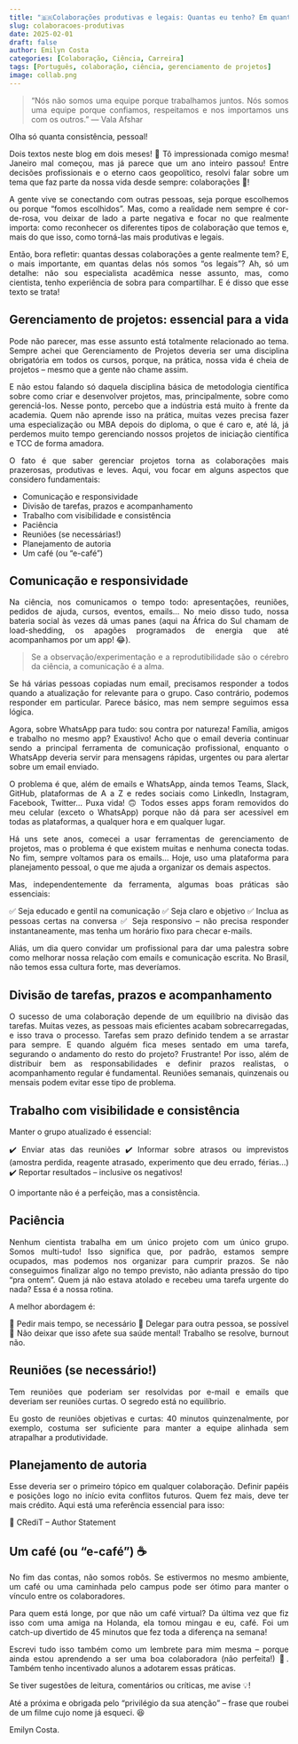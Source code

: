 ```yaml
---
title: "🇧🇷Colaborações produtivas e legais: Quantas eu tenho? Em quantas delas eu sou [legal]?"
slug: colaboracoes-produtivas
date: 2025-02-01
draft: false
author: Emilyn Costa
categories: [Colaboração, Ciência, Carreira]
tags: [Português, colaboração, ciência, gerenciamento de projetos]
image: collab.png
---
```

<div style="text-align: justify">

> "Nós não somos uma equipe porque trabalhamos juntos. Nós somos uma equipe porque confiamos, respeitamos e nos importamos uns com os outros."
> — Vala Afshar


<div style="text-align: justify">

Olha só quanta consistência, pessoal!

Dois textos neste blog em dois meses! 🤭 Tô impressionada comigo mesma! Janeiro mal começou, mas já parece que um ano inteiro passou! Entre decisões profissionais e o eterno caos geopolítico, resolvi falar sobre um tema que faz parte da nossa vida desde sempre: colaborações 🤝!

A gente vive se conectando com outras pessoas, seja porque escolhemos ou porque "fomos escolhidos". Mas, como a realidade nem sempre é cor-de-rosa, vou deixar de lado a parte negativa e focar no que realmente importa: como reconhecer os diferentes tipos de colaboração que temos e, mais do que isso, como torná-las mais produtivas e legais.

Então, bora refletir: quantas dessas colaborações a gente realmente tem? E, o mais importante, em quantas delas nós somos "os legais"? Ah, só um detalhe: não sou especialista acadêmica nesse assunto, mas, como cientista, tenho experiência de sobra para compartilhar. E é disso que esse texto se trata!

## Gerenciamento de projetos: essencial para a vida

Pode não parecer, mas esse assunto está totalmente relacionado ao tema. Sempre achei que Gerenciamento de Projetos deveria ser uma disciplina obrigatória em todos os cursos, porque, na prática, nossa vida é cheia de projetos – mesmo que a gente não chame assim.

E não estou falando só daquela disciplina básica de metodologia científica sobre como criar e desenvolver projetos, mas, principalmente, sobre como gerenciá-los. Nesse ponto, percebo que a indústria está muito à frente da academia. Quem não aprende isso na prática, muitas vezes precisa fazer uma especialização ou MBA depois do diploma, o que é caro e, até lá, já perdemos muito tempo gerenciando nossos projetos de iniciação científica e TCC de forma amadora.

O fato é que saber gerenciar projetos torna as colaborações mais prazerosas, produtivas e leves. Aqui, vou focar em alguns aspectos que considero fundamentais:

- Comunicação e responsividade
- Divisão de tarefas, prazos e acompanhamento
- Trabalho com visibilidade e consistência
- Paciência
- Reuniões (se necessárias!)
- Planejamento de autoria
- Um café (ou "e-café")

## Comunicação e responsividade

Na ciência, nos comunicamos o tempo todo: apresentações, reuniões, pedidos de ajuda, cursos, eventos, emails… No meio disso tudo, nossa bateria social às vezes dá umas panes (aqui na África do Sul chamam de load-shedding, os apagões programados de energia que até acompanhamos por um app! 😂).

> Se a observação/experimentação e a reprodutibilidade são o cérebro da ciência, a comunicação é a alma.

Se há várias pessoas copiadas num email, precisamos responder a todos quando a atualização for relevante para o grupo. Caso contrário, podemos responder em particular. Parece básico, mas nem sempre seguimos essa lógica.

Agora, sobre WhatsApp para tudo: sou contra por natureza! Família, amigos e trabalho no mesmo app? Exaustivo! Acho que o email deveria continuar sendo a principal ferramenta de comunicação profissional, enquanto o WhatsApp deveria servir para mensagens rápidas, urgentes ou para alertar sobre um email enviado.

O problema é que, além de emails e WhatsApp, ainda temos Teams, Slack, GitHub, plataformas de A a Z e redes sociais como LinkedIn, Instagram, Facebook, Twitter… Puxa vida! 🙃 Todos esses apps foram removidos do meu celular (exceto o WhatsApp) porque não dá para ser acessível em todas as plataformas, a qualquer hora e em qualquer lugar.

Há uns sete anos, comecei a usar ferramentas de gerenciamento de projetos, mas o problema é que existem muitas e nenhuma conecta todas. No fim, sempre voltamos para os emails… Hoje, uso uma plataforma para planejamento pessoal, o que me ajuda a organizar os demais aspectos.

Mas, independentemente da ferramenta, algumas boas práticas são essenciais:

✅ Seja educado e gentil na comunicação
✅ Seja claro e objetivo
✅ Inclua as pessoas certas na conversa
✅ Seja responsivo – não precisa responder instantaneamente, mas tenha um horário fixo para checar e-mails.

Aliás, um dia quero convidar um profissional para dar uma palestra sobre como melhorar nossa relação com emails e comunicação escrita. No Brasil, não temos essa cultura forte, mas deveríamos.

## Divisão de tarefas, prazos e acompanhamento

O sucesso de uma colaboração depende de um equilíbrio na divisão das tarefas. Muitas vezes, as pessoas mais eficientes acabam sobrecarregadas, e isso trava o processo. Tarefas sem prazo definido tendem a se arrastar para sempre. E quando alguém fica meses sentado em uma tarefa, segurando o andamento do resto do projeto? Frustrante! Por isso, além de distribuir bem as responsabilidades e definir prazos realistas, o acompanhamento regular é fundamental. Reuniões semanais, quinzenais ou mensais podem evitar esse tipo de problema.

## Trabalho com visibilidade e consistência

Manter o grupo atualizado é essencial:

✔️ Enviar atas das reuniões
✔️ Informar sobre atrasos ou imprevistos (amostra perdida, reagente atrasado, experimento que deu errado, férias…)
✔️ Reportar resultados – inclusive os negativos!

O importante não é a perfeição, mas a consistência.

## Paciência

Nenhum cientista trabalha em um único projeto com um único grupo. Somos multi-tudo! Isso significa que, por padrão, estamos sempre ocupados, mas podemos nos organizar para cumprir prazos. Se não conseguimos finalizar algo no tempo previsto, não adianta pressão do tipo "pra ontem". Quem já não estava atolado e recebeu uma tarefa urgente do nada? Essa é a nossa rotina.

A melhor abordagem é:

🔹 Pedir mais tempo, se necessário
🔹 Delegar para outra pessoa, se possível
🔹 Não deixar que isso afete sua saúde mental! Trabalho se resolve, burnout não.

## Reuniões (se necessário!)

Tem reuniões que poderiam ser resolvidas por e-mail e emails que deveriam ser reuniões curtas. O segredo está no equilíbrio.

Eu gosto de reuniões objetivas e curtas: 40 minutos quinzenalmente, por exemplo, costuma ser suficiente para manter a equipe alinhada sem atrapalhar a produtividade.

## Planejamento de autoria

Esse deveria ser o primeiro tópico em qualquer colaboração. Definir papéis e posições logo no início evita conflitos futuros. Quem fez mais, deve ter mais crédito. Aqui está uma referência essencial para isso:

🔗 CRediT – Author Statement

## Um café (ou "e-café") ☕

No fim das contas, não somos robôs. Se estivermos no mesmo ambiente, um café ou uma caminhada pelo campus pode ser ótimo para manter o vínculo entre os colaboradores.

Para quem está longe, por que não um café virtual? Da última vez que fiz isso com uma amiga na Holanda, ela tomou mingau e eu, café. Foi um catch-up divertido de 45 minutos que fez toda a diferença na semana!

Escrevi tudo isso também como um lembrete para mim mesma – porque ainda estou aprendendo a ser uma boa colaboradora (não perfeita!) 🤲. Também tenho incentivado alunos a adotarem essas práticas.

Se tiver sugestões de leitura, comentários ou críticas, me avise 💡!

Até a próxima e obrigada pelo "privilégio da sua atenção" – frase que roubei de um filme cujo nome já esqueci. 😆

Emilyn Costa.

</div>